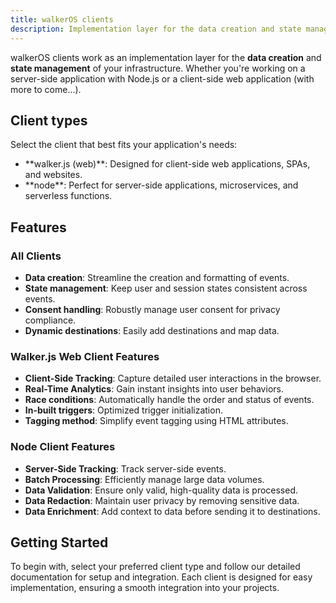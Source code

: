 ```yaml
---
title: walkerOS clients
description: Implementation layer for the data creation and state management
---
```



walkerOS clients work as an implementation layer for the **data creation** and
**state management** of your infrastructure. Whether you're working on a
server-side application with Node.js or a client-side web application (with more
to come...).

## Client types

Select the client that best fits your application's needs:

- <Link to="/docs/clients/walkerjs">**walker.js (web)**</Link>: Designed for
  client-side web applications, SPAs, and websites.
- <Link to="/docs/clients/node">**node**</Link>: Perfect for server-side
  applications, microservices, and serverless functions.

## Features

### All Clients

- **Data creation**: Streamline the creation and formatting of events.
- **State management**: Keep user and session states consistent across events.
- **Consent handling**: Robustly manage user consent for privacy compliance.
- **Dynamic destinations**: Easily add destinations and map data.

### Walker.js Web Client Features

- **Client-Side Tracking**: Capture detailed user interactions in the browser.
- **Real-Time Analytics**: Gain instant insights into user behaviors.
- **Race conditions**: Automatically handle the order and status of events.
- **In-built triggers**: Optimized trigger initialization.
- **Tagging method**: Simplify event tagging using HTML attributes.

### Node Client Features

- **Server-Side Tracking**: Track server-side events.
- **Batch Processing**: Efficiently manage large data volumes.
- **Data Validation**: Ensure only valid, high-quality data is processed.
- **Data Redaction**: Maintain user privacy by removing sensitive data.
- **Data Enrichment**: Add context to data before sending it to destinations.

## Getting Started

To begin with, select your preferred client type and follow our detailed
documentation for setup and integration. Each client is designed for easy
implementation, ensuring a smooth integration into your projects.
